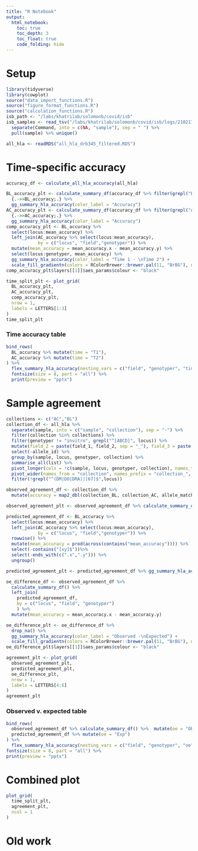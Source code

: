 ```yaml
---
title: "R Notebook"
output: 
  html_notebook:
    toc: true
    toc_depth: 3
    toc_float: true
    code_folding: hide
---
```


# Setup
```r
library(tidyverse)
library(cowplot)
source("data_import_functions.R")
source("figure_format_functions.R")
source("calculation_functions.R")
isb_path <- "/labs/khatrilab/solomonb/covid/isb"
isb_samples <- read_tsv("/labs/khatrilab/solomonb/covid/isb/logs/210217_232725/parallel.log") %>% 
  separate(Command, into = c(NA, "sample"), sep = " ") %>% 
  pull(sample) %>% unique()
```

```r
all_hla <- readRDS("all_hla_drb345_filtered.RDS")
```

# Time-specific accuracy
```r
accuracy_df <- calculate_all_hla_accuracy(all_hla) 
```

```r
BL_accuracy_plt <- calculate_summary_df(accuracy_df %>% filter(grepl("BL$", sample))) %>% 
  {.->>BL_accuracy;.} %>% 
  gg_summary_hla_accuracy(color_label = "Accuracy")
AC_accuracy_plt <- calculate_summary_df(accuracy_df %>% filter(grepl("AC$", sample))) %>% 
  {.->>AC_accuracy;.} %>% 
  gg_summary_hla_accuracy(color_label = "Accuracy")
comp_accuracy_plt <- BL_accuracy %>% 
  select(locus:mean_accuracy) %>% 
  left_join(AC_accuracy %>% select(locus:mean_accuracy),
            by = c("locus", "field","genotyper")) %>% 
  mutate(mean_accuracy = mean_accuracy.x - mean_accuracy.y) %>% 
  select(locus:genotyper, mean_accuracy) %>% 
  gg_summary_hla_accuracy(color_label = "Time 1 - \nTime 2") +
  scale_fill_gradientn(colors = RColorBrewer::brewer.pal(11, "BrBG"), na.value = "transparent", limits = c(-0.55,0.55), oob=squish)
comp_accuracy_plt$layers[[1]]$aes_params$colour <- "black"

time_split_plt <- plot_grid(
  BL_accuracy_plt, 
  AC_accuracy_plt,
  comp_accuracy_plt, 
  nrow = 1,
  labels = LETTERS[1:3]
)
time_split_plt
```
### Time accuracy table
```r
bind_rows(
  BL_accuracy %>% mutate(time = "T1"),
  AC_accuracy %>% mutate(time = "T2")
) %>% 
  flex_summary_hla_accuracy(nesting_vars = c("field", "genotyper", "time")) %>% 
  fontsize(size = 8, part = "all") %>% 
  print(preview = "pptx")
```


# Sample agreement

```r
collections <- c("AC","BL")
collection_df <- all_hla %>% 
  separate(sample, into = c("sample", "collection"), sep = "-") %>% 
  filter(collection %in% collections) %>% 
  filter(genotyper != "invitro", grepl("^[ABCD]", locus)) %>% 
  mutate(field_2 = paste(field_1, field_2, sep = "_"), field_3 = paste(field_2, field_3, sep = "_")) %>%
  select(-allele_id) %>%
  group_by(sample, locus, genotyper, collection) %>%
  summarise_all(list) %>%
  pivot_longer(cols = !c(sample, locus, genotyper, collection), names_to = "field", values_to = "allele") %>%
  pivot_wider(names_from = "collection", names_prefix = "collection_", values_from = "allele", values_fill = list(NA)) %>% 
  filter(!grepl("^(DM|DO|DRA)|[67]$",locus))

```

```r
observed_agreement_df <- collection_df %>% 
  mutate(accuracy = map2_dbl(collection_BL, collection_AC, allele_match, ground_truth = F))

observed_agreement_plt <- observed_agreement_df %>% calculate_summary_df() %>% gg_summary_hla_accuracy(color_label = "Observed\nAgreement")

predicted_agreement_df <- BL_accuracy %>% 
  select(locus:mean_accuracy) %>% 
  left_join(AC_accuracy %>% select(locus:mean_accuracy),
            by = c("locus", "field","genotyper")) %>% 
  rowwise() %>% 
  mutate(mean_accuracy = prod(across(contains("mean_accuracy")))) %>% 
  select(-contains("[xy]$"))%>% 
  select(-ends_with(c(".x",".y"))) %>% 
  ungroup()

predicted_agreement_plt <- predicted_agreement_df %>% gg_summary_hla_accuracy(color_label = "Expected\nAgreement")

oe_difference_df <- observed_agreement_df %>% 
  calculate_summary_df() %>% 
  left_join(
    predicted_agreement_df,
    by = c("locus", "field", "genotyper")
    ) %>%
  mutate(mean_accuracy = mean_accuracy.x - mean_accuracy.y)

oe_difference_plt <- oe_difference_df %>%  
  drop_na() %>% 
  gg_summary_hla_accuracy(color_label = "Observed -\nExpected") + 
  scale_fill_gradientn(colors = RColorBrewer::brewer.pal(11, "BrBG"), na.value = "transparent", limits = c(-0.55,0.55), oob=squish)
oe_difference_plt$layers[[1]]$aes_params$colour <- "black"

agreement_plt <- plot_grid(
  observed_agreement_plt,
  predicted_agreement_plt, 
  oe_difference_plt, 
  nrow = 1, 
  labels = LETTERS[4:6]
)
agreement_plt
```

### Observed v. expected table
```r
bind_rows(
  observed_agreement_df %>% calculate_summary_df() %>%  mutate(oe = "Obs"),
  predicted_agreement_df %>% mutate(oe = "Exp")
) %>% 
  flex_summary_hla_accuracy(nesting_vars = c("field", "genotyper", "oe")) %>%
fontsize(size = 8, part = "all") %>%
print(preview = "pptx")
```

# Combined plot

```r
plot_grid(
  time_split_plt,
  agreement_plt,
  ncol = 1
)
```












# Old work

<!-- ```{r gg_agreement} -->
<!-- agreement_hla <- function(df, collections, complete_match=T){ -->
<!--   df <- df %>%  -->
<!--     separate(sample, into = c("sample", "collection"), sep = "-") %>%  -->
<!--     filter(collection %in% collections) %>%  -->
<!--     filter(genotyper != "invitro", grepl("^[ABCD]", locus)) %>%  -->
<!--     mutate(field_2 = paste(field_1, field_2, sep = "_"), field_3 = paste(field_2, field_3, sep = "_")) %>% -->
<!--     select(-allele_id) %>% -->
<!--     group_by(sample, locus, genotyper, collection) %>% -->
<!--     summarise_all(list) %>% -->
<!--     pivot_longer(cols = !c(sample, locus, genotyper, collection), names_to = "field", values_to = "allele") %>% -->
<!--      pivot_wider(names_from = "collection", names_prefix = "collection_", values_from = "allele", values_fill = list(NA)) %>%  -->
<!--     # drop_na() %>%  -->
<!--     rename("reference" = contains(collections[1])) %>% -->
<!--     pivot_longer(contains("collection"),  names_to = "collection", values_to = "allele",names_prefix = "collection_")  -->
<!--   if (complete_match == T){ -->
<!--     df <- df %>%  -->
<!--       # Filtering only samples/loci that have 2 alleles in both reference and comparison -->
<!--       filter_at(vars(c(reference, allele)), function(x) !is.na(x)) %>% -->
<!--       mutate(n_reference = map_dbl(reference, function(x) sum(!is.na(x) & !grepl("NA", x)))) %>% -->
<!--       mutate(n_allele = map_dbl(allele, function(x) sum(!is.na(x) & !grepl("NA", x)))) %>% -->
<!--       filter_at(vars(contains("n_")), function(x) x ==2) %>% -->
<!--       mutate(accuracy = map2_dbl(reference, allele, allele_agreement)) %>% -->
<!--     drop_na() -->
<!--   } else { -->
<!--     df <- df %>%  -->
<!--       mutate(accuracy = map2_dbl(reference, allele, allele_agreement))  -->
<!--     # %>%  -->
<!--       # drop_na()       -->
<!--   } -->
<!--   df  -->
<!-- } -->
<!-- ``` -->

<!-- ### *In silico* agreement with each other -->

<!-- ```{r, fig.width = 18, fig.height=4} -->
<!-- agreement_hla(all_hla, collections = c("AC", "BL"), complete_match = F) %>% gg_accuracy() -->
<!-- # agreement_hla(all_hla_expanded, collections = c("AC", "BL"), complete_match = F) %>% gg_accuracy() -->
<!-- ``` -->

<!-- ```{r, fig.width = 18, fig.height=4} -->
<!-- agreement_hla(all_hla_expanded, collections = c("AC", "BL"), complete_match = F) %>% gg_accuracy() -->
<!-- # agreement_hla(all_hla_expanded, collections = c("AC", "BL"), complete_match = F) %>% gg_accuracy() -->
<!-- ``` -->
<!-- # Expected vs. actual accuracy -->
<!-- ```{r, fig.width = 18, fig.height = 4} -->
<!-- accuracy_df %>%  -->
<!--   filter(!(time %in% c("CV", "PD1"))) %>%  -->
<!--   pivot_wider(names_from = "time", values_from = "accuracy") %>%  -->
<!--   mutate(accuracy = AC * BL) %>%  -->
<!--   gg_accuracy -->
<!-- ``` -->

<!-- ```{r} -->
<!-- x <- agreement_hla(all_hla_expanded, collections = c("AC", "BL"), complete_match = F) %>%  -->
<!--   select(sample, locus, genotyper, field, agreement_observed = accuracy) %>%  -->
<!--   left_join( -->
<!--     accuracy_df %>%  -->
<!--       filter(!(time %in% c("CV", "PD1"))) %>%  -->
<!--       pivot_wider(names_from = "time", values_from = "accuracy") %>%  -->
<!--       mutate(agreement_expected = AC * BL) %>%  -->
<!--       select(-AC, -BL), -->
<!--     join_by = c("sample", "locus", "field", "genotyper") -->
<!--   ) %>%  -->
<!--   drop_na() %>% -->
<!--   pivot_longer(cols = contains("agreement"), names_to = "metric", names_prefix = "agreement_", values_to = "agreement") -->
<!-- ``` -->
<!-- ###### FIGURE OUT WHAT IS GOING ON WITH NAs -->


<!-- ```{r, fig.width = 18, fig.height = 4} -->
<!-- x %>%  -->
<!--   filter(field == "field_2") %>%  -->
<!--   ggplot(aes(x = metric, y = agreement))+ -->
<!--     stat_summary(fun = mean, geom = "point", position = position_dodge(width=0.9)) + -->
<!--     stat_summary(fun.data = mean_se, geom = "errorbar", position=position_dodge(width=0.9)) + -->
<!--     theme_bw() + -->
<!--     facet_nested(.~locus+genotyper, scales = "free_y") + -->
<!--     coord_cartesian(ylim = c(0,1))+ -->
<!--     scale_y_continuous(n.breaks = 6)+ -->
<!--     labs(y = "Accuracy", x = "")+ -->
<!--     theme(axis.text.x = element_text(angle = 90))+ -->
<!--     theme(panel.spacing = unit(0.1,"line")) -->
<!-- ``` -->

